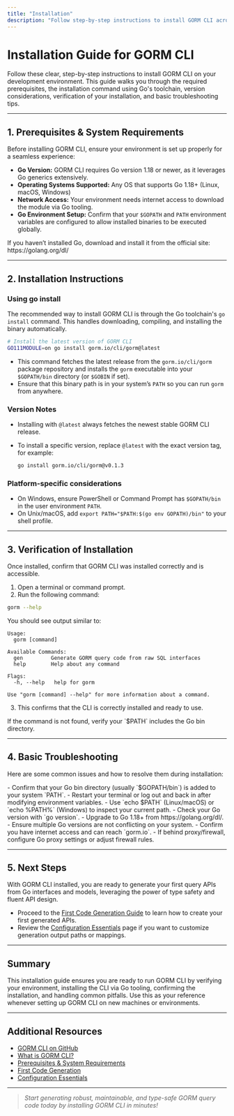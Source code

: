 ```yaml
---
title: "Installation"
description: "Follow step-by-step instructions to install GORM CLI across different platforms using Go's toolchain. Covers go install command usage, version notes, and verification of successful installation."
---
```


# Installation Guide for GORM CLI

Follow these clear, step-by-step instructions to install GORM CLI on your development environment. This guide walks you through the required prerequisites, the installation command using Go's toolchain, version considerations, verification of your installation, and basic troubleshooting tips.

---

## 1. Prerequisites & System Requirements

Before installing GORM CLI, ensure your environment is set up properly for a seamless experience:

- **Go Version:** GORM CLI requires Go version 1.18 or newer, as it leverages Go generics extensively.
- **Operating Systems Supported:** Any OS that supports Go 1.18+ (Linux, macOS, Windows)
- **Network Access:** Your environment needs internet access to download the module via Go tooling.
- **Go Environment Setup:** Confirm that your `$GOPATH` and `PATH` environment variables are configured to allow installed binaries to be executed globally.

<Tip>
If you haven’t installed Go, download and install it from the official site: https://golang.org/dl/
</Tip>

---

## 2. Installation Instructions

### Using go install

The recommended way to install GORM CLI is through the Go toolchain's `go install` command. This handles downloading, compiling, and installing the binary automatically.

```bash
# Install the latest version of GORM CLI
GO111MODULE=on go install gorm.io/cli/gorm@latest
```

- This command fetches the latest release from the `gorm.io/cli/gorm` package repository and installs the `gorm` executable into your `$GOPATH/bin` directory (or `$GOBIN` if set).
- Ensure that this binary path is in your system’s `PATH` so you can run `gorm` from anywhere.

### Version Notes

- Installing with `@latest` always fetches the newest stable GORM CLI release.
- To install a specific version, replace `@latest` with the exact version tag, for example:
  
  ```bash
  go install gorm.io/cli/gorm@v0.1.3
  ```

### Platform-specific considerations

- On Windows, ensure PowerShell or Command Prompt has `$GOPATH/bin` in the user environment `PATH`.
- On Unix/macOS, add `export PATH="$PATH:$(go env GOPATH)/bin"` to your shell profile.

---

## 3. Verification of Installation

Once installed, confirm that GORM CLI was installed correctly and is accessible.

1. Open a terminal or command prompt.
2. Run the following command:

```bash
gorm --help
```

You should see output similar to:

```text
Usage:
  gorm [command]

Available Commands:
  gen         Generate GORM query code from raw SQL interfaces
  help        Help about any command

Flags:
  -h, --help   help for gorm

Use "gorm [command] --help" for more information about a command.
```

3. This confirms that the CLI is correctly installed and ready to use.

<Tip>
If the command is not found, verify your `$PATH` includes the Go bin directory.
</Tip>

---

## 4. Basic Troubleshooting

Here are some common issues and how to resolve them during installation:

<AccordionGroup title="Troubleshooting Common Installation Issues">
<Accordion title="GORM CLI command not found after installation">
- Confirm that your Go bin directory (usually `$GOPATH/bin`) is added to your system `PATH`.
- Restart your terminal or log out and back in after modifying environment variables.
- Use `echo $PATH` (Linux/macOS) or `echo %PATH%` (Windows) to inspect your current path.
</Accordion>
<Accordion title="Go version is below 1.18 or command fails">
- Check your Go version with `go version`.
- Upgrade to Go 1.18+ from https://golang.org/dl/.
- Ensure multiple Go versions are not conflicting on your system.
</Accordion>
<Accordion title="Network connectivity issues during go install">
- Confirm you have internet access and can reach `gorm.io`.
- If behind proxy/firewall, configure Go proxy settings or adjust firewall rules.
</Accordion>
</AccordionGroup>

---

## 5. Next Steps

With GORM CLI installed, you are ready to generate your first query APIs from Go interfaces and models, leveraging the power of type safety and fluent API design.

- Proceed to the [First Code Generation Guide](../first-usage/first-code-generation) to learn how to create your first generated APIs.
- Review the [Configuration Essentials](./initial-configuration) page if you want to customize generation output paths or mappings.

---

## Summary

This installation guide ensures you are ready to run GORM CLI by verifying your environment, installing the CLI via Go tooling, confirming the installation, and handling common pitfalls. Use this as your reference whenever setting up GORM CLI on new machines or environments.

---

## Additional Resources

- [GORM CLI on GitHub](https://github.com/go-gorm/cli)
- [What is GORM CLI?](../../overview/product-intro/what-is-gorm-cli)
- [Prerequisites & System Requirements](./system-requirements)
- [First Code Generation](../first-usage/first-code-generation)
- [Configuration Essentials](./initial-configuration)

---

> _Start generating robust, maintainable, and type-safe GORM query code today by installing GORM CLI in minutes!_